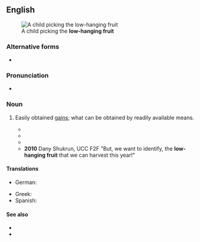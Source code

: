 {{also|low hanging fruit}}
==English==
[[Image:Gerard van Honthorst 008.jpg|thumb|A child picking the '''low-hanging fruit''']]

===Alternative forms===
* {{alter|en|low hanging fruit}}

===Pronunciation===
* {{audio|en|En-au-low-hanging fruit.ogg|Audio (AU)}}

===Noun===
{{en-noun|head=[[low]]-[[hanging]] [[fruit]]}}

# {{lb|en|idiomatic}} Easily obtained [[gain]]s; what can be obtained by readily available means.
#* {{quote-book|en|year=2004|title=The Natural Step for Communities: How Cities and Towns Can Change to|page=201|author=Sarah James|oauthors=Torbjörn Lahti|passage='''Low-hanging fruits''' are those actions that garner early agreement and that are obtainable in the short run.}}
#* {{quote-book|en|year=2007|title=Environmental Policy and Corporate Behaviour|page=97|author=Nick Johnstone|passage=the '''low-hanging fruit''' are picked first}}
#* {{quote-book|en|year=2008|title=Whistling Past Dixie: How Democrats Can Win Without the South|page=166|author=Thomas F. Schaller|passage=But, Florida aside, the '''low-hanging fruit''' is not in Dixie.}}
#* '''2010''' Dany Shukrun, UCC F2F "But, we want to identify, the '''low-hanging fruit''' that we can harvest this year!"

====Translations====
{{trans-top}}
* German: {{t|de|leichte Beute|f}}
{{trans-mid}}
* Greek: {{t|el|[[ώριμο φρούτο]]}}
* Spanish: {{t|es|un mango bajito|m}} {{qualifier|Venezuela}}
{{trans-bottom}}

====See also====
* {{l|en|easy pickings}}
* {{l|en|like a ripe plum}}